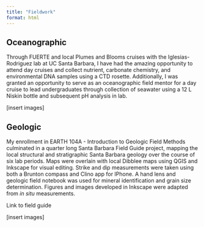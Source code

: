 ```yaml
---
title: "Fieldwork"
format: html
---
```


## Oceanographic
Through FUERTE and local Plumes and Blooms cruises with the Iglesias-Rodriguez lab at UC Santa Barbara, I have had the amazing opportunity to attend day cruises and collect nutrient, carbonate chemistry, and environmental DNA samples using a CTD rosette. Additionally, I was granted an opportunity to serve as an oceanographic field mentor for a day cruise to lead undergraduates through collection of seawater using a 12 L Niskin bottle and subsequent pH analysis in lab.

[insert images]

## Geologic
My enrollment in EARTH 104A - Introduction to Geologic Field Methods culminated in a quarter long Santa Barbara Field Guide project, mapping the local structural and stratigraphic Santa Barbara geology over the course of six lab periods. Maps were overlain with local Dibblee maps using QGIS and Inkscape for visual editing. Strike and dip measurements were taken using both a Brunton compass and Clino app for IPhone. A hand lens and geologic field notebook was used for mineral identification and grain size determination. Figures and images developed in Inkscape were adapted from *in situ* measurements.

Link to field guide

[insert images]